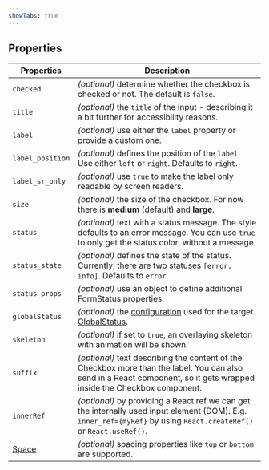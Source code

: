 ```yaml
---
showTabs: true
---
```


## Properties

| Properties                                  | Description                                                                                                                                                             |
| ------------------------------------------- | ----------------------------------------------------------------------------------------------------------------------------------------------------------------------- |
| `checked`                                   | _(optional)_ determine whether the checkbox is checked or not. The default is `false`.                                                                                  |
| `title`                                     | _(optional)_ the `title` of the input - describing it a bit further for accessibility reasons.                                                                          |
| `label`                                     | _(optional)_ use either the `label` property or provide a custom one.                                                                                                   |
| `label_position`                            | _(optional)_ defines the position of the `label`. Use either `left` or `right`. Defaults to `right`.                                                                    |
| `label_sr_only`                             | _(optional)_ use `true` to make the label only readable by screen readers.                                                                                              |
| `size`                                      | _(optional)_ the size of the checkbox. For now there is **medium** (default) and **large**.                                                                             |
| `status`                                    | _(optional)_ text with a status message. The style defaults to an error message. You can use `true` to only get the status color, without a message.                    |
| `status_state`                              | _(optional)_ defines the state of the status. Currently, there are two statuses `[error, info]`. Defaults to `error`.                                                   |
| `status_props`                              | _(optional)_ use an object to define additional FormStatus properties.                                                                                                  |
| `globalStatus`                              | _(optional)_ the [configuration](/uilib/components/global-status/properties/#configuration-object) used for the target [GlobalStatus](/uilib/components/global-status). |
| `skeleton`                                  | _(optional)_ if set to `true`, an overlaying skeleton with animation will be shown.                                                                                     |
| `suffix`                                    | _(optional)_ text describing the content of the Checkbox more than the label. You can also send in a React component, so it gets wrapped inside the Checkbox component. |
| `innerRef`                                  | _(optional)_ by providing a React.ref we can get the internally used input element (DOM). E.g. `inner_ref={myRef}` by using `React.createRef()` or `React.useRef()`.    |
| [Space](/uilib/components/space/properties) | _(optional)_ spacing properties like `top` or `bottom` are supported.                                                                                                   |
